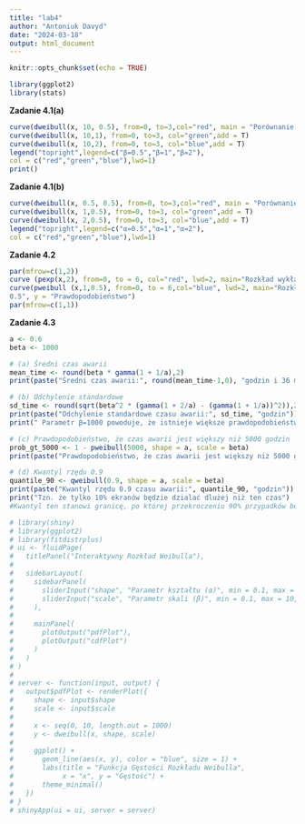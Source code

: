 ```yaml
---
title: "lab4"
author: "Antoniuk Davyd"
date: "2024-03-18"
output: html_document
---
```


```r
knitr::opts_chunk$set(echo = TRUE)
```

```r
library(ggplot2)
library(stats)
```


**Zadanie 4.1(a)**
```r
curve(dweibull(x, 10, 0.5), from=0, to=3,col="red", main = "Porównanie funkcji gęstości rozkładu Weibulla z różnymi parametrami",ylab = "Gęstość prawdopodobieństwa")
curve(dweibull(x, 10,1), from=0, to=3, col="green",add = T)
curve(dweibull(x, 10,2), from=0, to=3, col="blue",add = T)
legend("topright",legend=c("β=0.5","β=1","β=2"),
col = c("red","green","blue"),lwd=1)
print()
```

**Zadanie 4.1(b)**
```r
curve(dweibull(x, 0.5, 0.5), from=0, to=3,col="red", main = "Porównanie funkcji gęstości rozkładu Weibulla z różnymi parametrami",ylab = "Gęstość prawdopodobieństwa")
curve(dweibull(x, 1,0.5), from=0, to=3, col="green",add = T)
curve(dweibull(x, 2,0.5), from=0, to=3, col="blue",add = T)
legend("topright",legend=c("α=0.5","α=1","α=2"),
col = c("red","green","blue"),lwd=1)
```

**Zadanie 4.2**
```r
par(mfrow=c(1,2))
curve (pexp(x,2), from=0, to = 6, col="red", lwd=2, main="Rozkład wykładniczy = 2", y = "Prawdopodobieństwo")
curve(pweibull (x,1,0.5), from=0, to = 6,col="blue", lwd=2, main="Rozkład Weibulla n = 1 β =
0.5", y = "Prawdopodobieństwo")
par(mfrow=c(1,1))
```

**Zadanie 4.3**
```r
a <- 0.6
beta <- 1000

# (a) Średni czas awarii
mean_time <- round(beta * gamma(1 + 1/a),2)
print(paste("Średni czas awarii:", round(mean_time-1,0), "godzin i 36 minut"))

# (b) Odchylenie standardowe
sd_time <- round(sqrt(beta^2 * (gamma(1 + 2/a) - (gamma(1 + 1/a))^2)),2)
print(paste("Odchylenie standardowe czasu awarii:", sd_time, "godzin"))
print(" Parametr β=1000 powoduje, że istnieje większe prawdopodobieństwo wystąpienia wartości odstających i dłuższych czasów awarii w porównaniu do rozkładów o mniejszym β.Odchylenie standardowe wynoszące 2645.14 godzin oznacza, że istnieje znaczna zmienność w czasach awarii ekranów")

# (c) Prawdopodobieństwo, że czas awarii jest większy niż 5000 godzin
prob_gt_5000 <- 1 - pweibull(5000, shape = a, scale = beta)
print(paste("Prawdopodobieństwo, że czas awarii jest większy niż 5000 godzin:", prob_gt_5000))

# (d) Kwantyl rzędu 0.9
quantile_90 <- qweibull(0.9, shape = a, scale = beta)
print(paste("Kwantyl rzędu 0.9 czasu awarii:", quantile_90, "godzin"))
print("Tzn. że tylko 10% ekranów będzie dzialać dlużej niż ten czas")
#Kwantyl ten stanowi granicę, po której przekroczeniu 90% przypadków będzie miało czas awarii niższy niż podana wartość
```

```r
# library(shiny)
# library(ggplot2)
# library(fitdistrplus)
# ui <- fluidPage(
#   titlePanel("Interaktywny Rozkład Weibulla"),
# 
#   sidebarLayout(
#     sidebarPanel(
#       sliderInput("shape", "Parametr kształtu (α)", min = 0.1, max = 10, value = 1, step = 0.1),
#       sliderInput("scale", "Parametr skali (β)", min = 0.1, max = 10, value = 1, step = 0.1)
#     ),
# 
#     mainPanel(
#       plotOutput("pdfPlot"),
#       plotOutput("cdfPlot")
#     )
#   )
# )
# 
# server <- function(input, output) {
#   output$pdfPlot <- renderPlot({
#     shape <- input$shape
#     scale <- input$scale
# 
#     x <- seq(0, 10, length.out = 1000)
#     y <- dweibull(x, shape, scale)
# 
#     ggplot() +
#       geom_line(aes(x, y), color = "blue", size = 1) +
#       labs(title = "Funkcja Gęstości Rozkładu Weibulla",
#            x = "x", y = "Gęstość") +
#       theme_minimal()
#   })
# }
# shinyApp(ui = ui, server = server)
```


